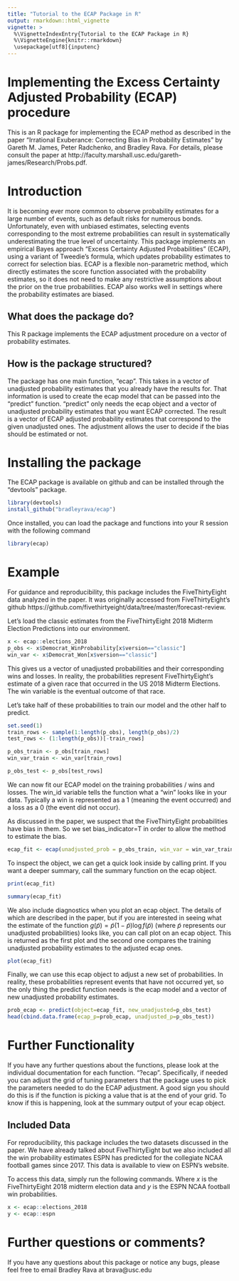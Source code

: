```yaml
---
title: "Tutorial to the ECAP Package in R"
output: rmarkdown::html_vignette
vignette: >
  %\VignetteIndexEntry{Tutorial to the ECAP Package in R}
  %\VignetteEngine{knitr::rmarkdown}
  \usepackage[utf8]{inputenc}
---
```



# Implementing the Excess Certainty Adjusted Probability (ECAP) procedure
This is an R package for implementing the ECAP method as described in the paper "Irrational Exuberance: Correcting Bias in Probability Estimates" by Gareth M. James, Peter Radchenko, and Bradley Rava. For details, please consult the paper at http://faculty.marshall.usc.edu/gareth-james/Research/Probs.pdf. 

# Introduction 

It is becoming ever more common to observe probability estimates for a large number of events, such as default risks for numerous bonds. Unfortunately, even with unbiased estimates, selecting events corresponding to the most extreme probabilities can result in systematically underestimating the true level of uncertainty. This package implements an empirical Bayes approach “Excess Certainty Adjusted Probabilities” (ECAP), using a variant of Tweedie’s formula, which updates probability estimates to correct for selection bias. ECAP is a flexible non-parametric method, which directly estimates the score function associated with the probability estimates, so it does not need to make any restrictive assumptions about the prior on the true probabilities. ECAP also works well in settings where the probability estimates are biased.



## What does the package do?

This R package implements the ECAP adjustment procedure on a vector of probability estimates. 


## How is the package structured?

The package has one main function, "ecap". This takes in a vector of unadjusted probability estimates that you already have the results for. That information is used to create the ecap model that can be passed into the "predict" function. "predict" only needs the ecap object and a vector of unadjusted probability estimates that you want ECAP corrected. The result is a vector of ECAP adjusted probability estimates that correspond to the given unadjusted ones. The adjustment allows the user to decide if the bias should be estimated or not. 

# Installing the package

The ECAP package is available on github and can be installed through the "devtools" package. 

```r
library(devtools)
install_github("bradleyrava/ecap")
```

Once installed, you can load the package and functions into your R session with the following command

```r
library(ecap)
```

# Example

For guidance and reproducibility, this package includes the FiveThirtyEight data analyzed in the paper. It was originally accessed from FiveThirtyEight's github https://github.com/fivethirtyeight/data/tree/master/forecast-review. 

Let's load the classic estimates from the FiveThirtyEight 2018 Midterm Election Predictions into our environment.

```r
x <- ecap::elections_2018
p_obs <- x$Democrat_WinProbability[x$version=="classic"]
win_var <- x$Democrat_Won[x$version=="classic"]
```

This gives us a vector of unadjusted probabilities and their corresponding wins and losses. In reality, the probabilities represent FiveThirtyEight's estimate of a given race that occurred in the US 2018 Midterm Elections. The win variable is the eventual outcome of that race. 

Let's take half of these probabilities to train our model and the other half to predict.

```r
set.seed(1)
train_rows <- sample(1:length(p_obs), length(p_obs)/2)
test_rows <- (1:length(p_obs))[-train_rows]

p_obs_train <- p_obs[train_rows]
win_var_train <- win_var[train_rows]

p_obs_test <- p_obs[test_rows]
```

We can now fit our ECAP model on the training probabilities / wins and losses. The win_id variable tells the function what a "win" looks like in your data. Typically a win is represented as a 1 (meaning the event occurred) and a loss as a 0 (the event did not occur).

As discussed in the paper, we suspect that the FiveThirtyEight probabilities have bias in them. So we set bias_indicator=T in order to allow the method to estimate the bias. 

```r
ecap_fit <- ecap(unadjusted_prob = p_obs_train, win_var = win_var_train, win_id = 1, bias_indicator = T)
```

To inspect the object, we can get a quick look inside by calling print. If you want a deeper summary, call the summary function on the ecap object.

```r
print(ecap_fit)

summary(ecap_fit)
```

We also include diagnostics when you plot an ecap object. The details of which are described in the paper, but if you are interested in seeing what the estimate of the function $g(\tilde{p})=\tilde{p}(1-\tilde{p})\log f(\tilde{p})$ (where $\tilde{p}$ represents our unadjusted probabilities) looks like, you can call plot on an ecap object. This is returned as the first plot and the second one compares the training unadjusted probability estimates to the adjusted ecap ones. 

```r
plot(ecap_fit)
```

Finally, we can use this ecap object to adjust a new set of probabilities. In reality, these probabilities represent events that have not occurred yet, so the only thing the predict function needs is the ecap model and a vector of new unadjusted probability estimates.

```r
prob_ecap <- predict(object=ecap_fit, new_unadjusted=p_obs_test)
head(cbind.data.frame(ecap_p=prob_ecap, unadjusted_p=p_obs_test))
```

# Further Functionality
If you have any further questions about the functions, please look at the individual documentation for each function. "?ecap". Specifically, if needed you can adjust the grid of tuning parameters that the package uses to pick the parameters needed to do the ECAP adjustment. A good sign you should do this is if the function is picking a value that is at the end of your grid. To know if this is happening, look at the summary output of your ecap object.

## Included Data
For reproducibility, this package includes the two datasets discussed in the paper. We have already talked about FiveThirtyEight but we also included all the win probability estimates ESPN has predicted for the collegiate NCAA football games since 2017. This data is available to view on ESPN's website.

To access this data, simply run the following commands. Where $x$ is the FiveThirtyEight 2018 midterm election data and $y$ is the ESPN NCAA football win probabilities. 

```r
x <- ecap::elections_2018
y <- ecap::espn
```

# Further questions or comments?

If you have any questions about this package or notice any bugs, please feel free to email Bradley Rava at brava@usc.edu 

